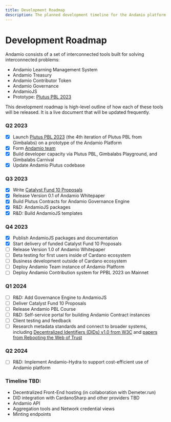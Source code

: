 ```yaml
---
title: Development Roadmap
description: The planned development timeline for the Andamio platform
---
```


# Development Roadmap

Andamio consists of a set of interconnected tools built for solving interconnected problems:

- Andamio Learning Management System
- Andamio Treasury
- Andamio Contributor Token
- Andamio Governance
- AndamioJS
- Prototype: [Plutus PBL 2023](https://plutuspbl.io/)

This development roadmap is high-level outline of how each of these tools will be released. It is a live document that will be updated frequently.

### Q2 2023

- [x]  Launch [Plutus PBL 2023](https://plutuspbl.io/) (the 4th iteration of Plutus PBL from Gimbalabs) on a prototype of the Andamio Platform
- [x]  Form [Andamio team](https://www.andamio.io/team)
- [x]  Build developer capacity via Plutus PBL, Gimbalabs Playground, and Gimbalabs Carnival
- [x]  Update Andamio Plutus codebase

### Q3 2023

- [x]  Write [Catalyst Fund 10 Proposals](https://www.andamio.io/fund10)
- [x]  Release Version 0.1 of Andamio Whitepaper
- [x]  Build Plutus Contracts for Andamio Governance Engine
- [x]  R&D: AndamioJS packages
- [x]  R&D: Build AndamioJS templates

### Q4 2023

- [x]  Publish AndamioJS packages and documentation
- [x]  Start delivery of funded Catalyst Fund 10 Proposals
- [ ]  Release Version 1.0 of Andamio Whitepaper
- [ ]  Beta testing for first users inside of Cardano ecosystem
- [ ]  Business development outside of Cardano ecosystem
- [ ]  Deploy Andamio Team instance of Andamio Platform
- [ ]  Deploy Andamio Contribution system for PPBL 2023 on Mainnet

### Q1 2024

- [ ]  R&D: Add Governance Engine to AndamioJS
- [ ]  Deliver Catalyst Fund 10 Proposals
- [ ]  Release Andamio PBL Course
- [ ]  R&D: Self-service portal for building Andamio Contract instances
- [ ]  Client testing and feedback
- [ ]  Research metadata standards and connect to broader systems, including [Decentralized Identifiers (DIDs) v1.0 from W3C](https://www.w3.org/TR/did-core/) and [papers from Rebooting the Web of Trust](https://www.weboftrust.info/papers/)

### Q2 2024

- [ ]  R&D: Implement Andamio-Hydra to support cost-efficient use of Andamio platform

### Timeline TBD:

- Decentralized Front-End hosting (in collaboration with Demeter.run)
- DID integration with CardanoSharp and other providers TBD
- Andamio API
- Aggregation tools and Network credential views
- Minting endpoints